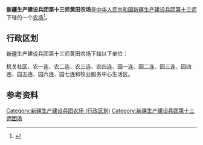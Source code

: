 {{中国乡级行政区
|行政区全称           = 新疆生产建设兵团第十三师黄田农场
|上级行政区           = [[新疆生产建设兵团第十三师|新疆生产建设兵团第十三师]]
|行政区类别           = [[农场|农场]]
}}

'''新疆生产建设兵团第十三师黄田农场'''是[[中华人民共和国|中华人民共和国]][[新疆生产建设兵团|新疆生产建设兵团]][[新疆生产建设兵团第十三师|第十三师]]下辖的一个[[农场|农场]]<ref>{{Cite journal|title=新疆生产建设兵团分布图|author=新疆生产建设兵团年鉴编辑委员会|journal=兵团年鉴|publisher=新疆生产建设兵团年鉴社|doi=10.42437/y.cnki.yxjsc.2021.000007|year=2020|location=乌鲁木齐|page=7-8|issn=1671-3338}}</ref>。

== 行政区划 ==
新疆生产建设兵团第十三师黄田农场下辖以下单位：

机关社区、农一连、农二连、农三连、农四连、园一连、园二连、园三连、园四连、园五连、园六连、园七连和牧业服务中心生活区。

== 参考资料 ==
{{reflist}}

{{新疆行政区划小作品}}
{{新疆维吾尔自治区新星市行政区划}}
{{新疆生产建设兵团第十三师}}
{{DEFAULTSORT:黄}}
[[Category:新疆生产建设兵团农场_(行政区划)|Category:新疆生产建设兵团农场 (行政区划)]]
[[Category:新疆生产建设兵团第十三师团场|Category:新疆生产建设兵团第十三师团场]]
